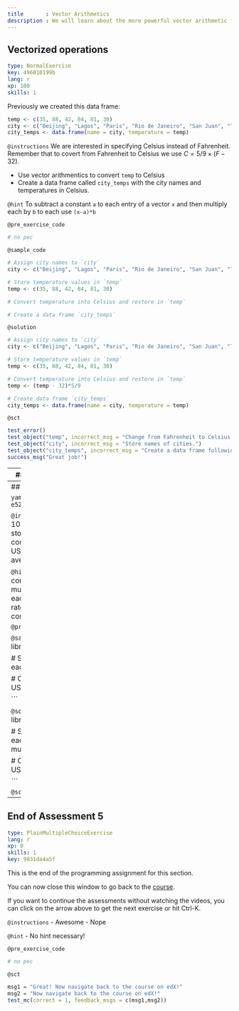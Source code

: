 ```yaml
---
title       : Vector Arithmetics
description : We will learn about the more powerful vector arithmetic functions in R, that help us solve higher-level problems. 
---
```

## Vectorized operations

```yaml
type: NormalExercise
key: 496010199b
lang: r
xp: 100
skills: 1
```
Previously we created this data frame:

```r
temp <- c(35, 88, 42, 84, 81, 30)
city <- c("Beijing", "Lagos", "Paris", "Rio de Janeiro", "San Juan", "Toronto")
city_temps <- data.frame(name = city, temperature = temp)
```

`@instructions`
We are interested in specifying Celsius instead of Fahrenheit. Remember that to covert from Fahrenheit to Celsius we use $C = 5/9 \times (F-32)$.

- Use vector arithmentics to convert `temp` to Celsius
- Create a data frame called `city_temps` with the city names and temperatures in Celsius.

`@hint`
To subtract a constant `a` to each entry of a vector `x` and then multiply each by `b` to each use `(x-a)*b`

`@pre_exercise_code`
```r
# no pec
```

`@sample_code`
```r
# Assign city names to `city` 
city <- c("Beijing", "Lagos", "Paris", "Rio de Janeiro", "San Juan", "Toronto")

# Store temperature values in `temp`
temp <- c(35, 88, 42, 84, 81, 30)

# Convert temperature into Celsius and restore in `temp`

# Create a data frame `city_temps` 

```

`@solution`
```r
# Assign city names to `city` 
city <- c("Beijing", "Lagos", "Paris", "Rio de Janeiro", "San Juan", "Toronto")

# Store temperature values in `temp`
temp <- c(35, 88, 42, 84, 81, 30)

# Convert temperature into Celsius and restore in `temp`
temp <- (temp - 32)*5/9

# Create data frame `city_temps` 
city_temps <- data.frame(name = city, temperature = temp)

```

`@sct`
```r
test_error()
test_object("temp", incorrect_msg = "Change from Fahrenheit to Celsius using `temp <- (temp - 32)*5/9`.")
test_object("city", incorrect_msg = "Store names of cities.")
test_object("city_temps", incorrect_msg = "Create a data frame following the same example.")
success_msg("Great job!")
```

---
## Vectorized operations continued...

We can use some of what we have learned to perform calculations that 
would otherwise be quite complicated. Let's see an example.


```yaml
type: NormalExercise
key: 657f51ea05
lang: r
xp: 100
skills: 1
```


`@instructions`

What is the sum of the following equation: `1 + 1/2^2 + 1/3^2 + ... + 1/100^2`? Thanks to Euler we know it should be close to $\pi^2/6$. 

- Define an object `x` that contains the numbers 1 through 100
- Compute the sum `1 + 1/2^2 + 1/3^2 + ... + 1/100^2`.

`@hint`
Remember that you can use vectorization to get the series using `1/x^2`. You can just sum these vectors.

`@pre_exercise_code`
```r
# no pec 
```

`@sample_code`
```r
# Define an object `x` with the numbers 1 through 100

# Compute the sum 

```

`@solution`
```r
# Define an object `x` with the numbers 1 through 100
x <- seq(1, 100)

# Sum the equation 
sum(1/x^2) 
```

`@sct`
```r
test_error()
test_object("x", undefined_msg = "Define x first!", incorrect_msg = "Use the sequence command to store 1,100 in x.")
test_function("sum", incorrect_msg = "Use the code given in the instructions.")
test_output_contains("sum(1/x^2)")
success_msg("Good job!")
```

---
## Vectorized operation continued...

```yaml
type: NormalExercise
key: e5215311fc
lang: r
xp: 100
skills: 1
```


`@instructions`
- Compute the per 100,000 murder rate for each state and store it in the object `murder_rate`. 
- Then compute the average murder rate for the US using the function `mean`. What is this average?

`@hint`
You can use vectorization to compute the rate. If `tot` has the total murders and `pop` has the population for each state, then `tot/pop*100000` has the rate each state. Then you can simply compute the average using `mean`.

`@pre_exercise_code`
```r
library(dslabs)
data(murders)
```

`@sample_code`
```r
# Load the data
library(dslabs)
data(murders)

# Store the per 100,000 murder rate for each state in murder_rate

# Calculate the average murder rate in the US 

```

`@solution`
```r
# Load the data
library(dslabs)
data(murders)

# Store the per 100,000 murder rate for each state in murder_rate
murder_rate <- murders$total/murders$population*100000

# Calculate the average murder rate in the US
mean(murder_rate)

```

`@sct`
```r
test_error()
test_object("murder_rate", incorrect_msg = "")
test_function("mean", incorrect_msg = "")
test_output_contains("mean(murder_rate)",incorrect_msg = "Make sure to multiply the population by 100,000")
success_msg("Awesome!")
```

---

## End of Assessment 5

```yaml
type: PlainMultipleChoiceExercise
lang: r
xp: 0
skills: 1
key: 9831da4a5f
```
This is the end of the programming assignment for this section. 

You can now close this window to go back to the <a href='https://courses.edx.org/courses/course-v1:HarvardX+PH125.1x+2T2017/courseware/2a638f36b59f4897b1bd6867ad58f63e/63b7518d4edc47518dbe29c1e5db8822/2?activate_block_id=block-v1%3AHarvardX%2BPH125.1x%2B2T2017%2Btype%40vertical%2Bblock%405d7cd083d32843e39f547864236f966b'>course</a>.

If you want to continue the assessments without watching the videos, you can click on the arrow above to get the next exercise or hit Ctrl-K.

`@instructions`
- Awesome
- Nope

`@hint`
- No hint necessary!

`@pre_exercise_code`
```r
# no pec
```

`@sct`
```r
msg1 = "Great! Now navigate back to the course on edX!"
msg2 = "Now navigate back to the course on edX!"
test_mc(correct = 1, feedback_msgs = c(msg1,msg2))
```

